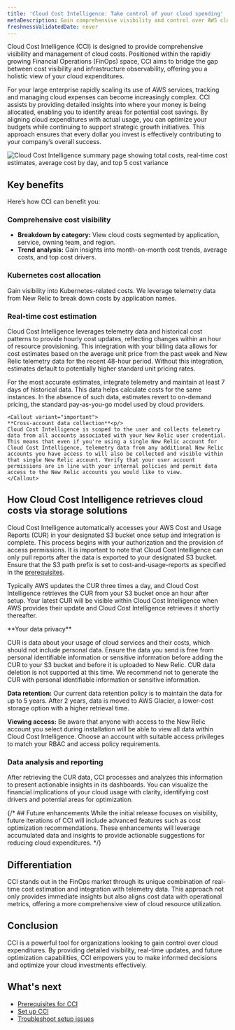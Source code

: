 ```yaml
---
title: 'Cloud Cost Intelligence: Take control of your cloud spending'
metaDescription: Gain comprehensive visibility and control over AWS cloud costs with CCI, enhancing your FinOps strategy for holistic cost management.
freshnessValidatedDate: never
---
```

Cloud Cost Intelligence (CCI) is designed to provide comprehensive visibility and management of cloud costs. Positioned within the rapidly growing Financial Operations (FinOps) space, CCI aims to bridge the gap between cost visibility and infrastructure observability, offering you a holistic view of your cloud expenditures.

For your large enterprise rapidly scaling its use of AWS services, tracking and managing cloud expenses can become increasingly complex. CCI assists by providing detailed insights into where your money is being allocated, enabling you to identify areas for potential cost savings. By aligning cloud expenditures with actual usage, you can optimize your budgets while continuing to support strategic growth initiatives. This approach ensures that every dollar you invest is effectively contributing to your company’s overall success.

<img title="Cloud Cost Intelligence summary page showing total costs, real-time cost estimates, average cost by day, and top 5 cost variance" alt="Cloud Cost Intelligence summary page showing total costs, real-time cost estimates, average cost by day, and top 5 cost variance" src="/images/cci_summary.webp"/>

## Key benefits
Here’s how CCI can benefit you:

### Comprehensive cost visibility
- **Breakdown by category:** View cloud costs segmented by application, service, owning team, and region.
- **Trend analysis:** Gain insights into month-on-month cost trends, average costs, and top cost drivers.

### Kubernetes cost allocation
Gain visibility into Kubernetes-related costs. We leverage telemetry data from New Relic to break down costs by application names.

### Real-time cost estimation
Cloud Cost Intelligence leverages telemetry data and historical cost patterns to provide hourly cost updates, reflecting changes within an hour of resource provisioning. This integration with your billing data allows for cost estimates based on the average unit price from the past week and New Relic telemetry data for the recent 48-hour period. Without this integration, estimates default to potentially higher standard unit pricing rates.

For the most accurate estimates, integrate telemetry and maintain at least 7 days of historical data. This data helps calculate costs for the same instances. In the absence of such data, estimates revert to on-demand pricing, the standard pay-as-you-go model used by cloud providers.

    <Callout variant="important">
    **Cross-account data collection**<p/>
    Cloud Cost Intelligence is scoped to the user and collects telemetry data from all accounts associated with your New Relic user credential. This means that even if you're using a single New Relic account for Cloud Cost Intelligence, telemetry data from any additional New Relic accounts you have access to will also be collected and visible within that single New Relic account. Verify that your user account permissions are in line with your internal policies and permit data access to the New Relic accounts you would like to view.
    </Callout>

## How Cloud Cost Intelligence retrieves cloud costs via storage solutions

Cloud Cost Intelligence automatically accesses your AWS Cost and Usage Reports (CUR) in your designated S3 bucket once setup and integration is complete. This process begins with your authorization and the provision of access permissions. It is important to note that Cloud Cost Intelligence can only pull reports after the data is exported to your designated S3 bucket. Ensure that the S3 path prefix is set to cost-and-usage-reports as specified in the [prerequisites](/docs/cci/getting-started/prerequisites).

Typically AWS updates the CUR three times a day, and Cloud Cost Intelligence retrieves the CUR from your S3 bucket once an hour after setup. Your latest CUR will be visible within Cloud Cost Intelligence when AWS provides their update and Cloud Cost Intelligence retrieves it shortly thereafter.

<Callout variant="important">
**Your data privacy**<p/>
CUR is data about your usage of cloud services and their costs, which should not include personal data. Ensure the data you send is free from personal identifiable information or sensitive information before adding the CUR to your S3 bucket and before it is uploaded to New Relic. CUR data deletion is not supported at this time. We recommend not to generate the CUR with personal identifiable information or sensitive information.

**Data retention:** Our current data retention policy is to maintain the data for up to 5 years. After 2 years, data is moved to AWS Glacier, a lower-cost storage option with a higher retrieval time.

**Viewing access:** Be aware that anyone with access to the New Relic account you select during installation will be able to view all data within Cloud Cost Intelligence. Choose an account with suitable access privileges to match your RBAC and access policy requirements.
</Callout>

### Data analysis and reporting
After retrieving the CUR data, CCI processes and analyzes this information to present actionable insights in its dashboards. You can visualize the financial implications of your cloud usage with clarity, identifying cost drivers and potential areas for optimization.

{/* ## Future enhancements
While the initial release focuses on visibility, future iterations of CCI will include advanced features such as cost optimization recommendations. These enhancements will leverage accumulated data and insights to provide actionable suggestions for reducing cloud expenditures. */}

## Differentiation
CCI stands out in the FinOps market through its unique combination of real-time cost estimation and integration with telemetry data. This approach not only provides immediate insights but also aligns cost data with operational metrics, offering a more comprehensive view of cloud resource utilization.

## Conclusion
CCI is a powerful tool for organizations looking to gain control over cloud expenditures. By providing detailed visibility, real-time updates, and future optimization capabilities, CCI empowers you to make informed decisions and optimize your cloud investments effectively.

## What's next
- [Prerequisites for CCI](/docs/cci/getting-started/prerequisites)
- [Set up CCI](/docs/cci/getting-started/setup)
- [Troubleshoot setup issues]()
